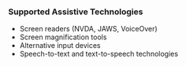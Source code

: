 ### Supported Assistive Technologies

- Screen readers (NVDA, JAWS, VoiceOver)
- Screen magnification tools
- Alternative input devices
- Speech-to-text and text-to-speech technologies
